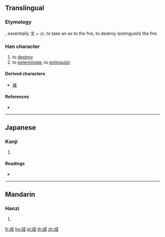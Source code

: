 {{character info/new}}
==Translingual==

===Etymology===
{{Han compound|戌|火|t2=fire|ls=ic}}, essentially 戈 + 火: to take an ax to the fire, to destroy (extinguish) the fire.

===Han character===
{{Han char|rn=86|rad=火|as=06|sn=10|four=|canj=IHMF|ids=⿵戌火}}

# to [[destroy]]
# to [[exterminate]], to [[extinguish]]

====Derived characters====
* [[滅]]

====References====
* {{Han ref|kx=0670.120|dkj=19007|dj=1079.070|hdz=21405.180|uh=70D5|ud=28885}}

----

==Japanese==

===Kanji===
{{ja-kanji|grade=|rs=火06}}

# {{defn|lang=ja|sort=火06}}

====Readings====
* {{ja-readings|on=[[けつ]] (ketsu), [[けち]] (kechi), [[べつ]] (betsu)|kun=[[ほろびる]] (horobiru), [[ほろぼす]] (horobosu)}}

----

==Mandarin==

===Hanzi===
{{cmn-hanzi|pin=[[xuè]] ([[xue4]])|wg=hsüeh<sup>4</sup>}}

# {{defn|lang=cmn|sort=火06}}

[[fr:烕]]
[[hu:烕]]
[[pl:烕]]
[[th:烕]]
[[zh:烕]]